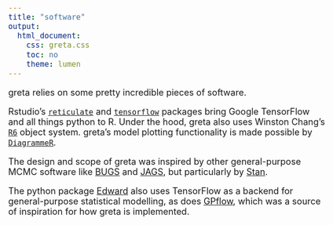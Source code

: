 ```yaml
---
title: "software"
output:
  html_document:
    css: greta.css
    toc: no
    theme: lumen
---
```


<style type="text/css">
body{
  font-size: 18px;
}
</style>

greta relies on some pretty incredible pieces of software.

Rstudio's [`reticulate`](https://github.com/rstudio/reticulate) and [`tensorflow`](https://rstudio.github.io/tensorflow/) packages bring Google TensorFlow and all things python to R.
Under the hood, greta also uses Winston Chang's [`R6`](https://github.com/wch/R6) object system.
greta's model plotting functionality is made possible by [`DiagrammeR`](http://rich-iannone.github.io/DiagrammeR/).

The design and scope of greta was inspired by other general-purpose MCMC software like [BUGS](http://www.openbugs.net/) and [JAGS](http://mcmc-jags.sourceforge.net/), but particularly by [Stan](http://mc-stan.org/).

The python package [Edward](http://edwardlib.org/) also uses TensorFlow as a backend for general-purpose statistical modelling, as does [GPflow](https://github.com/GPflow/GPflow), which was a source of inspiration for how greta is implemented.
